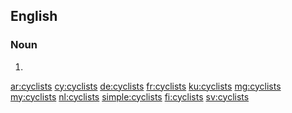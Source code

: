 ==English==

===Noun===
{{head|en|plural}}

# {{plural of|cyclist|lang=en}}

[[ar:cyclists]]
[[cy:cyclists]]
[[de:cyclists]]
[[fr:cyclists]]
[[ku:cyclists]]
[[mg:cyclists]]
[[my:cyclists]]
[[nl:cyclists]]
[[simple:cyclists]]
[[fi:cyclists]]
[[sv:cyclists]]